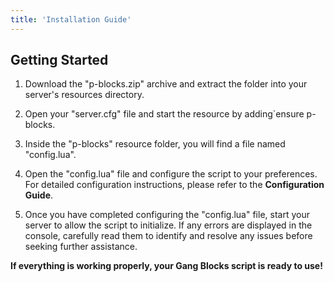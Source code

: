 ```yaml
---
title: 'Installation Guide'
---
```


## Getting Started

1. Download the "p-blocks.zip" archive and extract the folder into your server's resources directory.

2. Open your "server.cfg" file and start the resource by adding`ensure p-blocks.

3. Inside the "p-blocks" resource folder, you will find a file named "config.lua".

4. Open the "config.lua" file and configure the script to your preferences. For detailed configuration instructions, please refer to the **Configuration Guide**.

5. Once you have completed configuring the "config.lua" file, start your server to allow the script to initialize. If any errors are displayed in the console, carefully read them to identify and resolve any issues before seeking further assistance.

**If everything is working properly, your Gang Blocks script is ready to use!**
